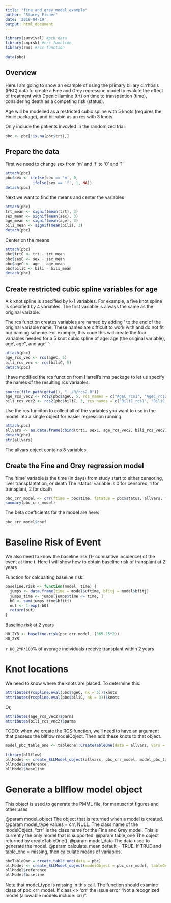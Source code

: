```yaml
---
title: "fine_and_grey_model_example"
author: "Stacey Fisher"
date: '2019-04-19'
output: html_document
---
```


```r
library(survival) #pcb data
library(cmprsk) #crr function
library(rms) #rcs function
```

```r
data(pbc)
```

## Overview

Here I am going to show an example of using the primary billary cirrhosis (PBC) data to create a Fine and Grey regression model to evalute the effect of treatment with Dpenicillamine (trt) on time to transpantion (time), considering death as a competing risk (status).

Age will be modelled as a restricted cubic spline with 5 knots (requires the Hmic package), and bilirubin as an rcs with 3 knots.

Only include the patients invovled in the randomized trial:
```r
pbc <- pbc[!is.na(pbc$trt),]
```

## Prepare the data
First we need to change sex from 'm' and 'f' to '0' and '1'
```r
attach(pbc)
pbc$sex <- ifelse(sex == 'm', 0,
            ifelse(sex == 'f', 1, NA))
detach(pbc)
```

Next we want to find the means and center the variables
```r
attach(pbc)
trt_mean <- signif(mean(trt), 3)
sex_mean <- signif(mean(sex), 3)
age_mean <- signif(mean(age), 3)
bili_mean <- signif(mean(bili), 3)
detach(pbc)
```

Center on the means
```r
attach(pbc)
pbc$trtC <- trt - trt_mean
pbc$sexC <- sex - sex_mean
pbc$ageC <- age - age_mean
pbc$biliC <- bili - bili_mean
detach(pbc)
```

## Create restricted cubic spline variables for age

A k knot spline is specified by k-1 variables. For example, a five knot spline is specified by 4 variables. The first variable is always the same as the original variable.

The rcs function creates variables are named by adding ' to the end of the original variable name. These names are difficult to work with and do not fit our naming scheme. For example, this code this will create the four variables needed for a 5 knot cubic spline of age: age (the original variable), age', age'', and age''':

```r
attach(pbc)
age_rcs_vec <- rcs(ageC, 5)
bili_rcs_vec <- rcs(biliC, 5)
detach(pbc)
```

I have modified the rcs function from Harrell's rms package to let us specify the names of the resulting rcs variables. 

```r
source(file.path(getwd(), "../R/rcs2.R"))
age_rcs_vec2 <- rcs2(pbc$ageC, 5, rcs_names = c("AgeC_rcs1", "AgeC_rcs2", "AgeC_rcs3", "AgeC_rcs4"))
bili_rcs_vec2 <- rcs2(pbc$biliC, 3, rcs_names = c("BiliC_rcs1", "BiliC_rcs2"))
```

Use the rcs funciton to collect all of the variables you want to use in the model into a single object for easier regression running.
```r
attach(pbc)
allvars <- as.data.frame(cbind(trtC, sexC, age_rcs_vec2, bili_rcs_vec2))
detach(pbc)
str(allvars)
```
The allvars object contains 8 variables.

## Create the Fine and Grey regression model

The 'time' variable is the time (in days) from study start to either censoring, liver transplantation, or death
The 'status' variable is 0 for censored, 1 for transplant, 2 for death
```r
pbc_crr_model <- crr(ftime = pbc$time, fstatus = pbc$status, allvars, failcode = 1, cencode = 0)
summary(pbc_crr_model)
```
The beta coefficients for the model are here:
```r
pbc_crr_model$coef
```

# Baseline Risk of Event

We also need to know the baseline risk (1- cumualtive incidence) of the event at time t. Here I will show how to obtain baseline risk of transplant at 2 years

Function for calcualting baseline risk:
```r
baseline.risk <- function(model, time) {
  jumps <- data.frame(time = model$uftime, bfitj = model$bfitj)
  jumps_time <- jumps[jumps$time <= time, ]
  b0 <- sum(jumps_time$bfitj)
  out <- 1-exp(-b0)
  return(out)
}
```

Baseline risk at 2 years
```r
H0_2YR <- baseline.risk(pbc_crr_model, (365.25*2))
H0_2YR
```
`r H0_2YR*100`% of average individuals receive transplant within 2 years

# Knot locations
We need to know where the knots are placed. To determine this:
```r
attributes(rcspline.eval(pbc$ageC, nk = 5))$knots
attributes(rcspline.eval(pbc$biliC, nk = 3))$knots
```
Or,
```r
attributes(age_rcs_vec2)$parms
attributes(bili_rcs_vec2)$parms
```
TODO: when we create the RCS function, we'll need to have an argument that passess the bllflow modelObject. Then add these knots to that object. 
```r
model_pbc_table_one <- tableone::CreateTableOne(data = allvars, vars = c("trtC", "sexC", "AgeC_rcs1", "AgeC_rcs2", "AgeC_rcs3", "AgeC_rcs4", "BiliC_rcs1", "BiliC_rcs2"))

library(bllflow)
bllModel <- create_BLLModel_object(allvars, pbc_crr_model, model_pbc_table_one)
bllModel$reference
bllModel$baseline
```

# Generate a bllflow model object
This object is used to generate the PMML file, for manuscript figures and other uses.

@param model_object The object that is returned when a model is created. 
@param model_type values = crr, NULL. The class name of the modelObject. "crr" is the class name for the Fine and Grey model. This is currently the only model that is supported.
@param table_one The object returned by createTableOne(). 
@param model_data The data used to generate the model. 
@param calculate_mean default = TRUE. If TRUE and table_one = missing, then calculate means of variables.

```r

pbcTableOne = create_table_one(data = pbc)
bllModel <- create_BLLModel_object(modelObject = pbc_crr_model, tableOne = pbcTableOne, modelData = allvars)
bllModel$reference
bllModel$baseline

```
Note that model_type is missing in this call. The function should examine class of pbc_crr_model. If class <> 'crr' the issue error "Not a recognized model (allowable models include: crr)".
